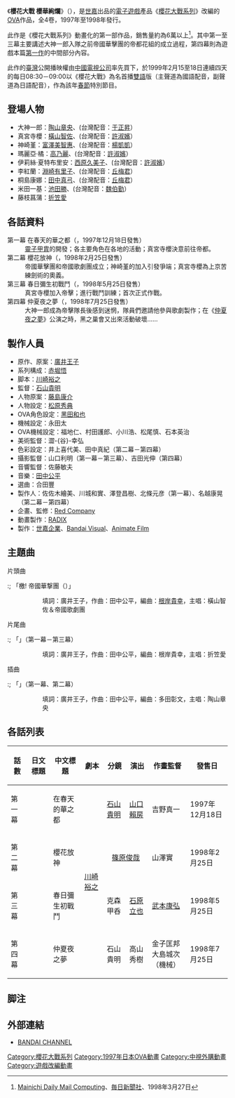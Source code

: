 {{Infobox animanga/Headerofja
|title= 櫻花大戰 櫻華絢爛
|image= Sakura Wars OVA 1.jpg
|size= 
|caption= 
|japanese= サクラ大戦 桜華絢爛
|english= Sakura Wars: The Gorgeous Blooming Cherry Blossoms
|kana= サクラたいせん おうかけんらん
|romaji= Sakura Taisen: Ōka Kenran
|genre= 
}}
{{Infobox animanga/OVA
|標題= 櫻花大戰 櫻華絢爛
|原作= [[廣井王子|廣井王子]]
|導演= [[石山貴明|石山貴明]]
|系列構成= [[赤堀悟|赤堀悟]]
|腳本= [[川崎裕之|川崎裕之]]
|人物原案= [[藤島康介|藤島康介]]
|人物設定= [[松原秀典|松原秀典]]
|機械設定= 永田太
|音樂= [[田中公平|田中公平]]
|音樂製作= 
|動畫製作= [[RADIX_ACE_ENTERTAINMENT|RADIX]]
|製作= [[世嘉公司|世嘉企業]]、[[Bandai_Visual|Bandai Visual]]、[[安利美特|Animate Film]]
|代理發行= {{flagicon|Taiwan}} [[普威爾國際|普威爾國際]]、[[弘音多媒體|弘音多媒體]]
|開始= 1997年12月18日
|結束= 1998年7月25日
|話數= 全4卷
|其他= 
}}
{{Infobox animanga/Footerofja}}

《'''櫻花大戰 櫻華絢爛'''》（{{lang-ja|'''サクラ大戦 桜華絢爛'''}}），是[[世嘉公司|世嘉]]出品的[[電子遊戲|電子遊戲]]產品《[[櫻花大戰系列|櫻花大戰系列]]》改編的[[OVA|OVA]]作品，全4卷，1997年至1998年發行。

此作是《櫻花大戰系列》動畫化的第一部作品，銷售量約為6萬以上<ref>[https://web.archive.org/web/20020602034950/http://dm.mainichi.co.jp/cd/back/9803/0327.html Mainichi Daily Mail Computing]、[[毎日新聞社|毎日新聞社]]、1998年3月27日</ref>。其中第一至三幕主要講述大神一郎入隊之前帝國華擊團的帝都花組的成立過程，第四幕則為遊戲本篇[[櫻花大戰_(遊戲)|第一作]]的中間部分內容。

此作的[[臺灣|臺灣]]公開播映權由[[中國電視公司|中國電視公司]]率先買下，於1999年2月15至18日連續四天的每日08:30－09:00以《櫻花大戰》為名首播[[雙語|雙語]]版（主聲道為國語配音，副聲道為日語配音），作為該年[[春節|春節]]特別節目。

==登場人物==
{{main|櫻花大戰系列角色列表}}
*大神一郎：[[陶山章央|陶山章央]]、(台灣配音：[[于正昇|于正昇]]）
*真宮寺櫻：[[橫山智佐|橫山智佐]]、(台灣配音：[[許淑嬪|許淑嬪]]）
*神崎堇：[[富澤美智惠|富澤美智惠]]、(台灣配音：[[楊凱凱|楊凱凱]]）
*瑪麗亞·橘：[[高乃麗|高乃麗]]、(台灣配音：[[許淑嬪|許淑嬪]]）
*伊莉絲·夏特布里安：[[西原久美子|西原久美子]]、(台灣配音：[[許淑嬪|許淑嬪]]）
*李紅蘭：[[淵崎有里子|淵崎有里子]]、(台灣配音：[[丘梅君|丘梅君]]）
*桐島康娜：[[田中真弓|田中真弓]]、(台灣配音：[[丘梅君|丘梅君]]）
*米田一基：[[池田勝|池田勝]]、(台灣配音：[[魏伯勤|魏伯勤]]）
*藤枝菖蒲：[[折笠愛|折笠愛]]

==各話資料==
;第一幕 在春天的華之都（{{lang|ja|華の都の花いくさ}}，1997年12月18日發售）
:[[靈子甲胄|靈子甲胄]]的開發；各主要角色在各地的活動；真宮寺櫻決意前往帝都。
;第二幕 櫻花放神（{{lang|ja|桜の花に放てよ神剣}}，1998年2月25日發售）
:帝國華擊團和帝國歌劇團成立；神崎堇的加入引發爭端；真宮寺櫻為上京苦練劍術的奧義。
;第三幕 春日彌生初戰鬥（{{lang|ja|春は弥生の初戦闘}}，1998年5月25日發售）
:真宮寺櫻加入帝擊；進行戰鬥訓練；首次正式作戰。
;第四幕 仲夏夜之夢（{{lang|ja|真夏の夢の夜}}，1998年7月25日發售）
:大神一郎成為帝擊隊長後感到迷惘，隊員們邀請他參與歌劇製作；在《[[仲夏夜之夢|仲夏夜之夢]]》公演之時，黑之巢會又出來活動破壞……

==製作人員==
*原作、原案：[[廣井王子|廣井王子]]
*系列構成：[[赤堀悟|赤堀悟]]
*脚本：[[川崎裕之|川崎裕之]]
*監督：[[石山貴明|石山貴明]]
*人物原案：[[藤島康介|藤島康介]]
*人物設定：[[松原秀典|松原秀典]]
*OVA角色設定：[[黑田和也|黑田和也]]
*機械設定：永田太
*OVA機械設定：福地仁、村田護郎、小川浩、松尾慎、石本英治
*美術監督：澀-{谷}-幸弘
*色彩設定：井上喜代美、田中真紀（第二幕－第四幕）
*攝影監督：山口利明（第一幕－第三幕）、吉田光伸（第四幕）
*音響監督：佐藤敏夫
*音樂：[[田中公平|田中公平]]
*選曲：合田豐
*製作人：佐佐木繪美、川城和實、澤登昌樹、北條元彦（第一幕）、名越康晃（第二幕－第四幕）
*企畫、監修：[[Red_Entertainment|Red Company]]
*動畫製作：[[RADIX_ACE_ENTERTAINMENT|RADIX]]
*製作：[[世嘉公司|世嘉企業]]、[[Bandai_Visual|Bandai Visual]]、[[安利美特|Animate Film]]

==主題曲==
;片頭曲
:; 「檄! 帝國華撃團（{{lang|ja|檄! 帝国華撃団}}）」
:: 填詞：廣井王子，作曲：田中公平，編曲：[[根岸貴幸|根岸貴幸]]，主唱：橫山智佐＆帝國歌劇團

;片尾曲
:; 「{{lang|ja|'''わたしの青空'''}}」（第一幕－第三幕）
:: 填詞：廣井王子，作曲：田中公平，編曲：根岸貴幸，主唱：折笠愛
:; 「{{lang|ja|'''花咲く乙女'''}}」（第四幕）
:: 填詞：廣井王子，作曲：田中公平，編曲：[[多田彰文|多田彰文]]，主唱：帝國華撃團

;插曲
:; 「{{lang|ja|'''甲板フラフラ'''}}」（第一幕、第二幕）
:: 填詞：廣井王子，作曲：田中公平，編曲：多田彰文，主唱：陶山章央
:; 「{{lang|ja|'''さくら'''}}」（第二幕）
:: 填詞：廣井王子，作曲：田中公平，編曲：[[岸村正實|岸村正實]]，主唱：橫山智佐
:; 「{{lang|ja|'''お祭りダンス'''}}」（第三幕）
:: 填詞：廣井王子，作曲：田中公平，編曲：岸村正實，主唱：橫山智佐

== 各話列表 ==
{| class="wikitable" style="font-size:small; margin:0px auto; text-align:center;" 
!話數!!日文標題!!中文標題!!劇本!!分鏡!!演出!!作畫監督!!發售日
|-
|第一幕||{{lang|ja|華の都の花いくさ}}||在春天的華之都||rowspan="4"|[[川崎裕之|川崎裕之]]||[[石山貴明|石山貴明]]||[[山口賴房|山口賴房]]||吉野真一||1997年12月18日
|-
|第二幕||{{lang|ja|桜の花に放てよ神剣}}||櫻花放神||colspan="2" style="text-align:center"|[[篠原俊哉|篠原俊哉]]||山澤實||1998年2月25日
|-
|第三幕||{{lang|ja|春は弥生の初戦闘}}||春日彌生初戰鬥||克森甲呑||[[石原立也|石原立也]]||[[武本康弘|武本康弘]]||1998年5月25日
|-
|第四幕||{{lang|ja|真夏の夢の夜}}||仲夏夜之夢||石山貴明||高山秀樹||金子匡邦<br />大島城次（機械）||1998年7月25日
|}

== 脚注 ==
{{reflist}}

==外部連結==
*[http://www.b-ch.com/cgi-bin/contents/ttl/det.cgi?ttl_c=524 BANDAI CHANNEL] {{Wayback|url=http://www.b-ch.com/cgi-bin/contents/ttl/det.cgi?ttl_c=524 |date=20090314004316 }}

{{SakuraWars}}

{{DEFAULTSORT:Sakura Taisen: Ouka Kenran}}
[[Category:櫻花大戰系列|Category:櫻花大戰系列]]
[[Category:1997年日本OVA動畫|Category:1997年日本OVA動畫]]
[[Category:中視外購動畫|Category:中視外購動畫]]
[[Category:遊戲改編動畫|Category:遊戲改編動畫]]